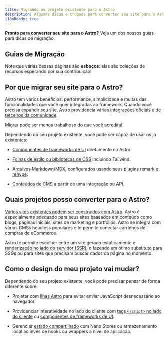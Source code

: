 ```yaml
---
title: Migrando um projeto existente para o Astro
description: Algumas dicas e truques para converter seu site para o Astro.
i18nReady: true
---
```


**Pronto para converter seu site para o Astro?** Veja um dos nossos guias para dicas de migração.

## Guias de Migração

<MigrationGuidesNav />

Note que várias dessas páginas são **esboços**: elas são coleções de recursos esperando por sua contribuição!

## Por que migrar seu site para o Astro?

Astro tem vários benefícios: performance, simplicidade e muitas das funcionalidades que você quer integradas ao framework. Quando você precisa expandir seu site, Astro providencia várias [integrações oficiais e de terceiros da comunidade](https://astro.build/integrations).

Migrar pode ser menos trabalhoso do que você acredita!

Dependendo do seu projeto existente, você pode ser capaz de usar os já existentes:

- [Componentes de frameworks de UI](/pt-br/core-concepts/framework-components/) diretamente no Astro. 

- [Folhas de estilo ou bibliotecas de CSS](/pt-br/guides/styling/) incluindo Tailwind.

- [Arquivos Markdown/MDX](/pt-br/guides/markdown-content/), configurados usando seus [plugins remark e rehype](/pt-br/guides/markdown-content/#configurando-markdown-e-mdx).

- [Conteúdos de CMS](/pt-br/guides/cms/) a partir de uma integração ou API.


## Quais projetos posso converter para o Astro?

[Vários sites existentes podem ser construídos com Astro](/pt-br/concepts/why-astro/). Astro é especialmente adequado para seus sites baseados em conteúdo como blogs, páginas iniciais, sites de marketing e portfólios. Astro se integra com vários CMSs headless populares e te permite conectar carrinhos de compras de eCommerce.

Astro te permite escolher entre um site gerado estaticamente e [renderização no lado do servidor (SSR)](/pt-br/guides/server-side-rendering/), o fazendo um ótimo substituto para SSGs ou para sites que precisam buscar dados da página no momento.

## Como o design do meu projeto vai mudar?

Dependendo do seu projeto existente, você pode precisar pensar de forma diferente sobre:

- Projetar com [Ilhas Astro](/pt-br/concepts/islands/#o-que-é-uma-ilha-astro) para evitar enviar JavaScript desnecessário ao navegador.

- Providenciar interatividade no lado do cliente com [tags `<script>` no lado do cliente](/pt-br/guides/client-side-scripts/) ou [componentes de frameworks de UI](/pt-br/core-concepts/framework-components/).

- Gerenciar [estado compartilhado](/pt-br/core-concepts/sharing-state/) com Nano Stores ou armazenamento local ao invés de hooks ou wrappers a nível de aplicação.

